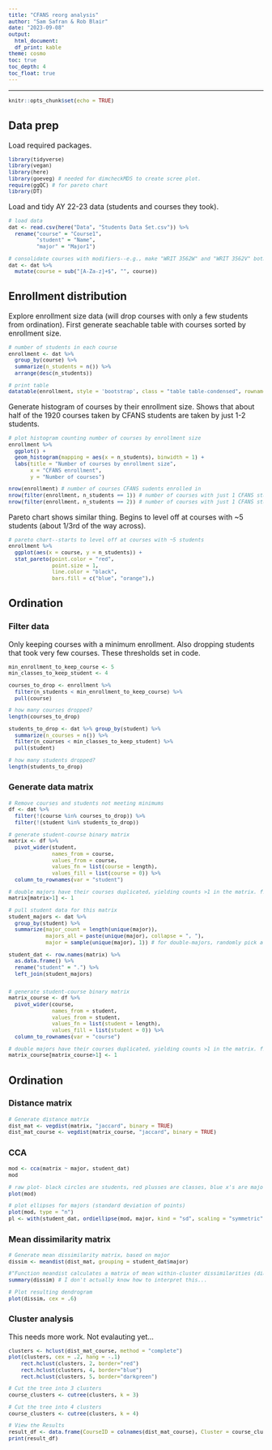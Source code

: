 ```yaml
---
title: "CFANS reorg analysis"
author: "Sam Safran & Rob Blair"
date: "2023-09-08"
output:
  html_document:
  df_print: kable
theme: cosmo
toc: true
toc_depth: 4
toc_float: true
---
```


```{=html}
<style>
  
  pre {
    font-size: 12px;
  }
</style>
```

------------------------------------------------------

```r
knitr::opts_chunk$set(echo = TRUE)
```

## Data prep

Load required packages.

```r
library(tidyverse)
library(vegan)
library(here)
library(goeveg) # needed for dimcheckMDS to create scree plot.
require(ggQC) # for pareto chart
library(DT)
```

Load and tidy AY 22-23 data (students and courses they took).

```r
# load data
dat <- read.csv(here("Data", "Students Data Set.csv")) %>%
  rename("course" = "Course1",
         "student" = "Name",
         "major" = "Major1")

# consolidate courses with modifiers--e.g., make "WRIT 3562W" and "WRIT 3562V" both just "WRIT 3562". This reduces the number of courses by 24 (from 1944 courses to 1920 courses)
dat <- dat %>%
  mutate(course = sub("[A-Za-z]+$", "", course))
```

## Enrollment distribution

Explore enrollment size data (will drop courses with only a few students from ordination). First generate seachable table with courses sorted by enrollment size.
```r
# number of students in each course
enrollment <- dat %>%
  group_by(course) %>%
  summarize(n_students = n()) %>%
  arrange(desc(n_students))

# print table
datatable(enrollment, style = 'bootstrap', class = "table table-condensed", rownames = FALSE, filter = "top")
```

Generate histogram of courses by their enrollment size. Shows that about half of the 1920 courses taken by CFANS students are taken by just 1-2 students.
```r
# plot histogram counting number of courses by enrollment size
enrollment %>%
  ggplot() +
  geom_histogram(mapping = aes(x = n_students), binwidth = 1) +
  labs(title = "Number of courses by enrollment size",
       x = "CFANS enrollment",
       y = "Number of courses")

nrow(enrollment) # number of courses CFANS sudents enrolled in
nrow(filter(enrollment, n_students == 1)) # number of courses with just 1 CFANS student
nrow(filter(enrollment, n_students == 2)) # number of courses with just 1 CFANS student
```

Pareto chart shows similar thing. Begins to level off at courses with ~5 students (about 1/3rd of the way across).
```r
# pareto chart--starts to level off at courses with ~5 students  
enrollment %>%
  ggplot(aes(x = course, y = n_students)) +
  stat_pareto(point.color = "red",
              point.size = 1,
              line.color = "black",
              bars.fill = c("blue", "orange"),)
```

## Ordination

### Filter data

Only keeping courses with a minimum enrollment. Also dropping students that took very few courses. These thresholds set in code.

```r
min_enrollment_to_keep_course <- 5
min_classes_to_keep_student <- 4

courses_to_drop <- enrollment %>% 
  filter(n_students < min_enrollment_to_keep_course) %>%
  pull(course)

# how many courses dropped?
length(courses_to_drop)

students_to_drop <- dat %>% group_by(student) %>%
  summarize(n_courses = n()) %>%
  filter(n_courses < min_classes_to_keep_student) %>%
  pull(student)

# how many students dropped?
length(students_to_drop)
```

### Generate data matrix
```r
# Remove courses and students not meeting minimums
df <- dat %>%
  filter(!(course %in% courses_to_drop)) %>%
  filter(!(student %in% students_to_drop))

# generate student-course binary matrix
matrix <- df %>%
  pivot_wider(student, 
              names_from = course, 
              values_from = course, 
              values_fn = list(course = length), 
              values_fill = list(course = 0)) %>%
  column_to_rownames(var = "student") 

# double majors have their courses duplicated, yielding counts >1 in the matrix. fix that.
matrix[matrix>1] <- 1

# pull student data for this matrix
student_majors <- dat %>%
  group_by(student) %>%
  summarize(major_count = length(unique(major)),
            majors_all = paste(unique(major), collapse = ", "),
            major = sample(unique(major), 1)) # for double-majors, randomly pick a single major to assign for anlaysis 

student_dat <- row.names(matrix) %>%
  as.data.frame() %>%
  rename("student" = ".") %>%
  left_join(student_majors)


# generate student-course binary matrix
matrix_course <- df %>%
  pivot_wider(course, 
              names_from = student, 
              values_from = student, 
              values_fn = list(student = length), 
              values_fill = list(student = 0)) %>%
  column_to_rownames(var = "course") 

# double majors have their courses duplicated, yielding counts >1 in the matrix. fix that.
matrix_course[matrix_course>1] <- 1
```

## Ordination

### Distance matrix

```r
# Generate distance matrix
dist_mat <- vegdist(matrix, "jaccard", binary = TRUE)
dist_mat_course <- vegdist(matrix_course, "jaccard", binary = TRUE)
```

### CCA
```r
mod <- cca(matrix ~ major, student_dat)
mod

# raw plot- black circles are students, red plusses are classes, blue x's are majors
plot(mod)

# plot ellipses for majors (standard deviation of points)
plot(mod, type = "n")
pl <- with(student_dat, ordiellipse(mod, major, kind = "sd", scaling = "symmetric", col = 1:13, draw="polygon", label =TRUE, cex = .4))
```

### Mean dissimilarity matrix
```r
# Generate mean dissimilarity matrix, based on major
dissim <- meandist(dist_mat, grouping = student_dat$major) 

#"Function meandist calculates a matrix of mean within-cluster dissimilarities (diagonal) and between-cluster dissimilarities (off-diagonal elements), and an attribute n of grouping counts. Function summary finds the within-class, between-class and overall means of these dissimilarities, and the MRPP statistics with all weight.type options and the Classification Strength, CS (Van Sickle and Hughes, 2000)."
summary(dissim) # I don't actually know how to interpret this...

# Plot resulting dendrogram
plot(dissim, cex = .6)
```

### Cluster analysis

This needs more work. Not evalauting yet...
```r
clusters <- hclust(dist_mat_course, method = "complete")
plot(clusters, cex = .2, hang = -.1)
    rect.hclust(clusters, 2, border="red") 
    rect.hclust(clusters, 4, border="blue")
    rect.hclust(clusters, 5, border="darkgreen")

# Cut the tree into 3 clusters
course_clusters <- cutree(clusters, k = 3)

# Cut the tree into 4 clusters
course_clusters <- cutree(clusters, k = 4)

# View the Results
result_df <- data.frame(CourseID = colnames(dist_mat_course), Cluster = course_clusters)
print(result_df)
```



